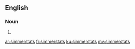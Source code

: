 ==English==

===Noun===
{{head|en|noun plural form}}

# {{plural of|simmerstat|lang=en}}

[[ar:simmerstats]]
[[fr:simmerstats]]
[[ku:simmerstats]]
[[my:simmerstats]]
